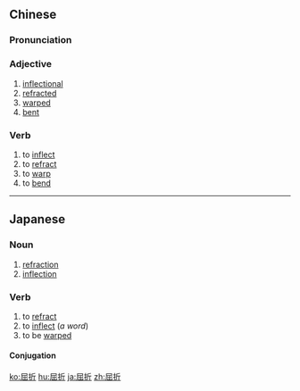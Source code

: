==Chinese==
{{zh-forms}}

===Pronunciation===
{{zh-pron
|m=qūzhé
|cat=a,v
}}

===Adjective===
{{zh-adj}}

# [[inflectional]]
# [[refracted]]
# [[warped]]
# [[bent]]

===Verb===
{{zh-verb}}

# to [[inflect]]
# to [[refract]]
# to [[warp]]
# to [[bend]]

----

==Japanese==
{{ja-kanjitab|くつ|k1=くっ|せつ|yomi=o}}

===Noun===
{{ja-noun|くっせつ}}

# [[refraction]]
# [[inflection]]

===Verb===
{{ja-verb-suru|くっせつ}}

# to [[refract]]
# to [[inflect]] (''a word'')
# to be [[warped]]

====Conjugation====
{{ja-suru|くっせつ}}

[[ko:屈折]]
[[hu:屈折]]
[[ja:屈折]]
[[zh:屈折]]